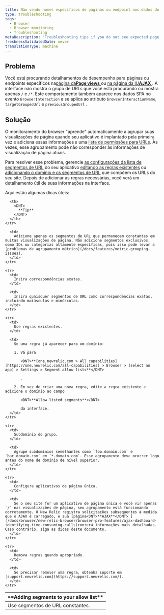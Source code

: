 ```yaml
---
title: Não vendo nomes específicos de páginas ou endpoint nos dados do browser
type: troubleshooting
tags:
  - Browser
  - Browser monitoring
  - Troubleshooting
metaDescription: 'Troubleshooting tips if you do not see expected page views, URLs, or AJAX when using New Relic browser or SPA monitoring.'
freshnessValidatedDate: never
translationType: machine
---
```


## Problema

Você está procurando detalhamentos de desempenho para páginas ou endpoints específicos na[página da<DNT>**Page views**</DNT> ](/docs/browser/new-relic-browser/additional-standard-features/page-views-insights-your-sites-popularity)<InlinePopover type="browser"/>ou [na página da IU<DNT>**AJAX**</DNT> ](/docs/browser/new-relic-browser/browser-pro-features/ajax-dashboard-identifying-time-consuming-calls). A interface não mostra o grupo de URLs que você está procurando ou mostra apenas `/` e `/*`. Este comportamento também aparece nos dados SPA no evento `BrowserInteraction` e se aplica ao atributo `browserInteractionName`, `targetGroupedUrl` e `previousGroupedUrl` .

## Solução

O monitoramento do browser "aprende" automaticamente a agrupar suas visualizações de página quando seu aplicativo é implantado pela primeira vez e adiciona essas informações a uma [lista de permissões para URLs](/docs/browser/new-relic-browser/configuration/group-browser-metrics-urls). Às vezes, esse agrupamento pode não corresponder às informações de visualização de página atuais.

Para resolver esse problema, gerencie [as configurações da lista de segmentos de URL](/docs/browser/new-relic-browser/configuration/browser-settings-ui-options-apdex-geography#enabling) do seu aplicativo [editando as regras existentes](/docs/browser/new-relic-browser/configuration/group-browser-metrics-urls#maintaining) ou [adicionando o domínio e os segmentos de URL](/docs/browser/new-relic-browser/configuration/group-browser-metrics-urls#adding) que compõem os URLs do seu site. Depois de adicionar as regras necessárias, você verá um detalhamento útil de suas informações na interface.

Aqui estão algumas dicas úteis:

<table>
  <thead>
    <tr>
      <th width={200}>
        <DNT>
          **Adding segments to your allow list**
        </DNT>
      </th>

      <th>
        <DNT>
          **Tip**
        </DNT>
      </th>
    </tr>
  </thead>

  <tbody>
    <tr>
      <td>
        Use segmentos de URL constantes.
      </td>

      <td>
        Adicione apenas os segmentos de URL que permanecem constantes em muitas visualizações de página. Não adicione segmentos exclusivos, como IDs ou categorias altamente específicas, pois isso pode levar a [problemas de agrupamento métrico](/docs/features/metric-grouping-issues).
      </td>
    </tr>

    <tr>
      <td>
        Insira correspondências exatas.
      </td>

      <td>
        Insira quaisquer segmentos de URL como correspondências exatas, incluindo maiúsculas e minúsculas.
      </td>
    </tr>

    <tr>
      <td>
        Use regras existentes.
      </td>

      <td>
        Se uma regra já aparecer para um domínio:

        1. Vá para

           <DNT>**[one.newrelic.com > All capabilities](https://one.newrelic.com/all-capabilities) > Browser > (select an app) > Settings > Segment allow lists**</DNT>

           .

        2. Em vez de criar uma nova regra, edite a regra existente e adicione o domínio ao campo

           <DNT>**Allow listed segments**</DNT>

           da interface.
      </td>
    </tr>

    <tr>
      <td>
        Subdomínio do grupo.
      </td>

      <td>
        Agrupe subdomínios semelhantes como `foo.domain.com` e `bar.domain.com` em `*.domain.com`. Esse agrupamento deve ocorrer logo antes do nome de domínio de nível superior.
      </td>
    </tr>

    <tr>
      <td>
        Configure aplicativos de página única.
      </td>

      <td>
        Se o seu site for um aplicativo de página única e você vir apenas `/` nas visualizações de página, seu agrupamento está funcionando corretamente. O New Relic registra solicitações subsequentes à medida que o AJAX é carregado, e sua [página<DNT>**AJAX**</DNT> ](/docs/browser/new-relic-browser/browser-pro-features/ajax-dashboard-identifying-time-consuming-calls)conterá informações mais detalhadas. Caso contrário, siga as dicas deste documento.
      </td>
    </tr>

    <tr>
      <td>
        Remova regras quando apropriado.
      </td>

      <td>
        Se precisar remover uma regra, obtenha suporte em [support.newrelic.com](https://support.newrelic.com/).
      </td>
    </tr>
  </tbody>
</table>